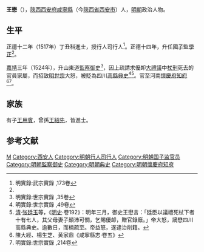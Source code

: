 {{Otheruses|other=名为王懋的其他人物|王懋}}
{{明清人物信息框
| 姓名 = 王懋
| 原名 =
| 圖片名稱= 
| 圖片大小 =
| 圖片說明 = 
| 最高職務 = 河南懷慶府知府
| 國家 = 大明 
| 爵位 =
| 籍貫 = [[陝西承宣布政使司|陝西承宣布政使司]][[西安府|西安府]][[咸宁县_(唐朝)|咸寧縣]]
| 族裔 = 
| 旗籍 = 
| 字號 = 
| 諡號 =
| 出生日期 = 生年不詳
| 出生地點 =
| 逝世日期 = 嘉靖十七年（1538年）
| 逝世地點 =
| 墓葬 =
| 配偶 = 
| 親屬 = （子）[[王用賓|王用賓]]、（曾孫）[[王紹先|王紹先]]
| 出身 =
* 正德十二年丁丑科進士出身
| 經歷 =
| 著作 =  
}}
'''王懋'''（{{bd|？||1538年|catIdx=}}），[[陝西承宣布政使司|陝西]][[西安府|西安府]][[咸宁县_(唐朝)|咸寧縣]]（今[[陝西省|陝西省]][[西安市|西安市]]）人，[[明朝|明朝]]政治人物。

==生平==
[[正德_(明朝)|正德]]十二年（1517年）丁丑科進士，授行人司行人<ref name="明實錄:武宗實錄 ,173卷">明實錄:武宗實錄 ,173卷</ref>。正德十四年，升任[[國子監|國子監]][[學正|學正]]<ref name="明實錄:武宗實錄 ,173卷"/>。

[[嘉靖|嘉靖]]三年（1524年），升山東道[[監察御史|監察御史]]<ref>明實錄:世宗實錄 ,35卷</ref>，因上疏請求優卹[[大禮議|大禮議]]中[[杖刑|杖刑]]死去的官員家屬，而招致[[明世宗|明世宗]]大怒，被貶為四川[[高縣|高縣]][[典史|典史]]<ref>明實錄:世宗實錄 ,49卷</ref><ref>[[清|清]]·[[张廷玉|张廷玉]]等，《[[明史|明史]]·卷192》：明年三月，御史王懋言：「廷臣以議禮死杖下者十有七人，其父母妻子顛沛可憫，乞賜優卹，贈官錄廕。」帝大怒，謫懋四川高縣典史。逾數日，而楠疏至。帝益怒，遂逮治削籍。</ref>。官至河南[[懷慶府|懷慶府]][[知府|知府]]<ref>陳大經、楊生芝、黄家鼎《咸寧縣志·卷五》</ref><ref>明實錄:世宗實錄 ,214卷</ref>。

==家族==
有子[[王用賓|王用賓]]，曾孫[[王紹先|王紹先]]，皆進士。

==参考文献==
{{Reflist|2}}

{{正德十二年丁丑科殿試金榜}}

{{Authority control}}

{{DEFAULTSORT:Wang}}
[[Category:王姓|M]]
[[Category:西安人|Category:西安人]]
[[Category:明朝行人司行人|Category:明朝行人司行人]]
[[Category:明朝国子监官员|Category:明朝国子监官员]]
[[Category:明朝監察御史|Category:明朝監察御史]]
[[Category:明朝典史|Category:明朝典史]]
[[Category:明朝懷慶府知府|Category:明朝懷慶府知府]]